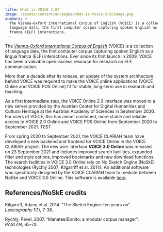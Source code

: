 ```yaml
---
title: What is VOICE 3.0?
image: /assets/content/en/pages/what-is-voice-3-0/image.png
summary: >-
  The Vienna-Oxford International Corpus of English (VOICE) is a collection of
  language data, the first computer corpus capturing spoken English as a lingua
  franca (ELF) interactions.
---
```

The [*Vienna-Oxford International Corpus of English*](https://voice3.acdh.oeaw.ac.at/#/) (VOICE) is a collection of language data, the first computer corpus capturing spoken English as a lingua franca (ELF) interactions. Ever since its first launch in 2009, VOICE has been a valuable open-access resource for research on ELF communication.

More than a decade after its release, an update of the system architecture behind VOICE was required to make the VOICE online applications (VOICE Online and VOICE POS Online) fit for stable, long-term use in research and teaching.

As a first intermediate step, the VOICE Online 2.0 interface was moved to a new server provided by the Austrian Center for Digital Humanities and Cultural Heritage at the Austrian Academy of Sciences in September 2020. For users of VOICE, this has meant continued, more stable and reliable access to VOICE 2.0 Online and VOICE POS Online from September 2020 to September 2021.    TEST

From spring 2020 to September 2021, the VOICE CLARIAH team have developed a new backend and frontend for VOICE Online in the VOICE CLARIAH project. The new user interface **VOICE 3.0 Online** was released on 23 September 2021 and includes improved search facilities, expanded filter and style options, improved bookmarks and new download functions. The search facilities in VOICE 3.0 Online rely on No Sketch Engine (NoSkE) technologies (Rychlý 2007; Kilgarriff et al. 2014). An additional software was specifically designed by the VOICE CLARIAH team to mediate between NoSke and VOICE 3.0 Online. This software is available [here](https://github.com/acdh-oeaw/voice-api).

## References/NoSkE credits

Kilgarriff, Adam; et al. 2014. “The Sketch Engine: ten years on”. *Lexicography* 1(1), 7-36.

Rychlý, Pavel. 2007. “Manatee/Bonito: a modular corpus manager”. *RASLAN*, 65-70.
